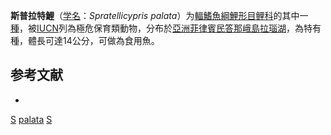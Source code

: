 {{Speciesbox
| taxon = Spratellicypris palata
| status = CR
| status_system = IUCN3.1
| binomial_authority = [[Herre|Herre]], 1924
| synonyms = *''Barbodes palata''<br /><small>Herre, 1924</small>
*''Puntius palata''<br /><small>Herre, 1924</small>
}}

'''斯普拉特鯉'''（[[学名|学名]]：''Spratellicypris palata''）为[[輻鰭魚綱|輻鰭魚綱]][[鯉形目|鯉形目]][[鲤科|鲤科]]的其中一[[種|種]]，被[[IUCN|IUCN]]列為極危保育類動物，分布於[[亞洲|亞洲]][[菲律賓|菲律賓]][[民答那峨島|民答那峨島]][[拉瑙湖|拉瑙湖]]，為特有種，體長可達14公分，可做為食用魚。

==参考文献==
*{{FishBase_species|genus=Spratellicypris|species=palata|year=2011|month=12}}

{{鯉形目小作品}}
{{Taxonbar}}
[[Category:食用鱼|S]]
[[Category:斯普拉特鯉屬|palata]]
[[Category:1924年描述的鱼类|S]]